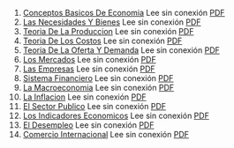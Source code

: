 1. [Conceptos Basicos De Economia](https://achalmaedison.netlify.app/teching/economia-preuniversitaria/2014-01-01-conceptos-basicos-de-economia) Lee sin conexión [PDF](https://achalmaedison.netlify.app/teching/economia-preuniversitaria/2014-01-01-conceptos-basicos-de-economia/index.pdf)
2. [Las Necesidades Y Bienes](https://achalmaedison.netlify.app/teching/economia-preuniversitaria/2014-01-07-las-necesidades-y-bienes) Lee sin conexión [PDF](https://achalmaedison.netlify.app/teching/economia-preuniversitaria/2014-01-07-las-necesidades-y-bienes/index.pdf)
3. [Teoria De La Produccion](https://achalmaedison.netlify.app/teching/economia-preuniversitaria/2014-01-14-teoria-de-la-produccion) Lee sin conexión [PDF](https://achalmaedison.netlify.app/teching/economia-preuniversitaria/2014-01-14-teoria-de-la-produccion/index.pdf)
4. [Teoria De Los Costos](https://achalmaedison.netlify.app/teching/economia-preuniversitaria/2014-01-21-teoria-de-los-costos) Lee sin conexión [PDF](https://achalmaedison.netlify.app/teching/economia-preuniversitaria/2014-01-21-teoria-de-los-costos/index.pdf)
5. [Teoria De La Oferta Y Demanda](https://achalmaedison.netlify.app/teching/economia-preuniversitaria/2014-01-28-teoria-de-la-oferta-y-demanda) Lee sin conexión [PDF](https://achalmaedison.netlify.app/teching/economia-preuniversitaria/2014-01-28-teoria-de-la-oferta-y-demanda/index.pdf)
6. [Los Mercados](https://achalmaedison.netlify.app/teching/economia-preuniversitaria/2014-02-04-los-mercados) Lee sin conexión [PDF](https://achalmaedison.netlify.app/teching/economia-preuniversitaria/2014-02-04-los-mercados/index.pdf)
7. [Las Empresas](https://achalmaedison.netlify.app/teching/economia-preuniversitaria/2014-02-11-las-empresas) Lee sin conexión [PDF](https://achalmaedison.netlify.app/teching/economia-preuniversitaria/2014-02-11-las-empresas/index.pdf)
8. [Sistema Financiero](https://achalmaedison.netlify.app/teching/economia-preuniversitaria/2014-02-18-sistema-financiero) Lee sin conexión [PDF](https://achalmaedison.netlify.app/teching/economia-preuniversitaria/2014-02-18-sistema-financiero/index.pdf)
9. [La Macroeconomia](https://achalmaedison.netlify.app/teching/economia-preuniversitaria/2014-02-25-la-macroeconomia) Lee sin conexión [PDF](https://achalmaedison.netlify.app/teching/economia-preuniversitaria/2014-02-25-la-macroeconomia/index.pdf)
10. [La Inflacion](https://achalmaedison.netlify.app/teching/economia-preuniversitaria/2014-03-01-la-inflacion) Lee sin conexión [PDF](https://achalmaedison.netlify.app/teching/economia-preuniversitaria/2014-03-01-la-inflacion/index.pdf)
11. [El Sector Publico](https://achalmaedison.netlify.app/teching/economia-preuniversitaria/2014-03-08-el-sector-publico) Lee sin conexión [PDF](https://achalmaedison.netlify.app/teching/economia-preuniversitaria/2014-03-08-el-sector-publico/index.pdf)
12. [Los Indicadores Economicos](https://achalmaedison.netlify.app/teching/economia-preuniversitaria/2014-03-15-los-indicadores-economicos) Lee sin conexión [PDF](https://achalmaedison.netlify.app/teching/economia-preuniversitaria/2014-03-15-los-indicadores-economicos/index.pdf)
13. [El Desempleo](https://achalmaedison.netlify.app/teching/economia-preuniversitaria/2014-03-22-el-desempleo) Lee sin conexión [PDF](https://achalmaedison.netlify.app/teching/economia-preuniversitaria/2014-03-22-el-desempleo/index.pdf)
14. [Comercio Internacional](https://achalmaedison.netlify.app/teching/economia-preuniversitaria/2014-03-29-comercio-internacional) Lee sin conexión [PDF](https://achalmaedison.netlify.app/teching/economia-preuniversitaria/2014-03-29-comercio-internacional/index.pdf)
